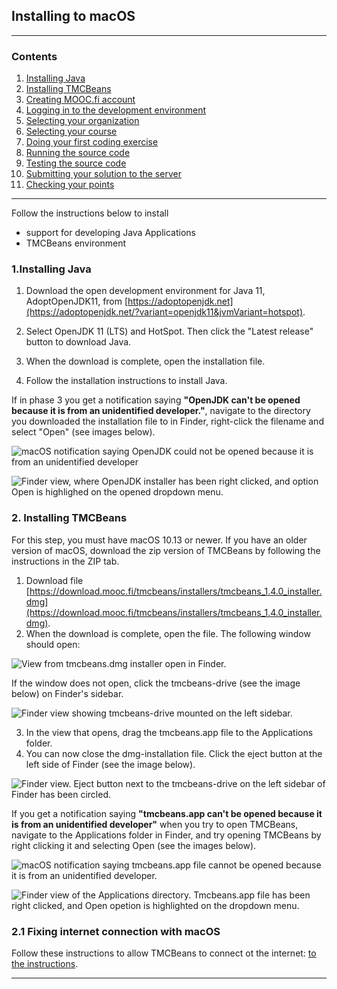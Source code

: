 
<ContentBox>

## Installing to macOS
---

### Contents
1. [Installing Java](#javan-asentaminen)
2. [Installing TMCBeans](#tmcbeansin-asentaminen)
3. [Creating MOOC.fi account](#mooc.fi-tunnuksen-luominen)
4. [Logging in to the development environment](#kirjautuminen-ohjelmointiympäristöön)
5. [Selecting your organization](#organisaation-valinta)
6. [Selecting your course](#kurssin-valinta)
7. [Doing your first coding exercise](#ensimmäisen-tehtävän-tekeminen)
8. [Running the source code](#lähdekoodin-ajaminen)
9. [Testing the source code](#lähdekoodin-testaaminen)
10. [Submitting your solution to the server](#tehtävän-lähettäminen-palvelimelle)
11. [Checking your points](#pistetilanteen-tarkistaminen)

---
</ContentBox>

<ContentBox>

Follow the instructions below to install
 - support for developing Java Applications
 - TMCBeans environment

### 1.Installing Java <a name="javan-asentaminen"></a>

1. Download the open development environment for Java 11, AdoptOpenJDK11, from [https://adoptopenjdk.net](https://adoptopenjdk.net/?variant=openjdk11&jvmVariant=hotspot).

2. Select OpenJDK 11 (LTS) and HotSpot. Then click the "Latest release" button to download Java.

3. When the download is complete, open the installation file.

4. Follow the installation instructions to install Java.

If in phase 3 you get a notification saying **"OpenJDK can't be opened because it is from an unidentified developer."**,
navigate to the directory you downloaded the installation file to in Finder, right-click the filename and select "Open" (see images below).

![macOS notification saying OpenJDK could not be opened because it is from an unidentified developer](macos-openjdk-not-trusted.webp)

![Finder view, where OpenJDK installer has been right clicked, and option Open is highlighed on the opened dropdown menu.](macos-openjdk-rightclick-open.webp)



###  2. Installing TMCBeans <a name="tmcbeansin-asentaminen"></a>

For this step, you must have macOS 10.13 or newer. If you have an older version of macOS, download the zip version of TMCBeans by following the instructions in the ZIP tab.

1. Download file [https://download.mooc.fi/tmcbeans/installers/tmcbeans_1.4.0_installer.dmg](https://download.mooc.fi/tmcbeans/installers/tmcbeans_1.4.0_installer.dmg).
2. When the download is complete, open the file. The following window should open:

![View from tmcbeans.dmg installer open in Finder.](macos-tmcbeans-installer.webp)

If the window does not open, click the tmcbeans-drive (see the image below) on Finder's sidebar.

![Finder view showing tmcbeans-drive mounted on the left sidebar.](macos-tmcbeans-finder-sidebar-dmg.webp)

3. In the view that opens, drag the tmcbeans.app file to the Applications folder.
4. You can now close the dmg-installation file. Click the eject button at the left side of Finder (see the image below).

![Finder view. Eject button next to the tmcbeans-drive on the left sidebar of Finder has been circled.](macos-tmcbeans-finder-sidebar-eject-dmg.webp)

If you get a notification saying **"tmcbeans.app can't be opened because it is from an unidentified developer"** when you try to open TMCBeans, navigate to the Applications folder in Finder,  and try opening TMCBeans by right clicking it and selecting Open (see the images below).

![macOS notification saying tmcbeans.app file cannot be opened because it is from an unidentified developer.](macos-tmcbeans-not-trusted.webp)

![Finder view of the Applications directory. Tmcbeans.app file has been right clicked, and Open opetion is highlighted on the dropdown menu.](macos-tmcbeans-rightclick-open.webp)

### 2.1 Fixing internet connection with macOS <a name="verkkoyhteyden-tarkistaminen-mac"></a>

Follow these instructions to allow TMCBeans to connect ot the internet: [to the instructions](https://materiaalit.github.io/tmc-asennus/macos-verkkoongelma/).

***
</ContentBox>

<StartingProgrammingGuide />

